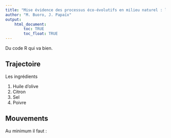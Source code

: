 ```yaml
---
title: "Mise évidence des processus éco-évolutifs en milieu naturel : le cas des compromis entre traits d’histoire de vie"
author: "M. Buoro, J. Papaïx"
output: 
    html_document:
        toc: TRUE
        toc_float: TRUE
---
```


Du code R qui va bien.


## Trajectoire

Les ingrédients

1. Huile d'olive
2. Citron
3. Sel
4. Poivre


## Mouvements

Au minimum il faut :


